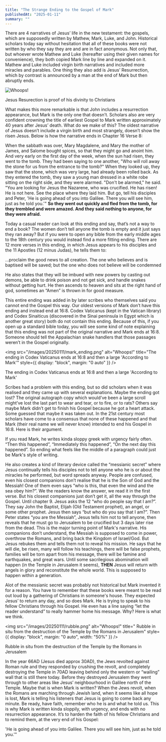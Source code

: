 ```yaml
---
title: "The Strange Ending to the Gospel of Mark"
publishedAt: "2025-01-11"
summary: ""
---
```


<div style={{ textAlign: "justify"}}>

There are 4 narratives of Jesus’ life in the new testament: the gospels, which are supposedly written by Mathew, Mark, Luke, and John. Historical scholars today say without hesitation that all of these books were not written by who they say they are and are in fact anonymous. Not only that, but whoever wrote Mathew and Luke (hereafter using their given names for convenience), they both copied Mark line by line and expanded on it. Mathew and Luke included virgin birth narratives and included more miracles and parables. One thing they also add is Jesus’ Resurrection, which by contrast is announced by a man at the end of Mark but then abruptly ends.

![Whoops!](/images/20250111/resurrection_peter.png "Jesus Resurection is proof of his divinity to Christians")

<div style={{ textAlign: "center", fontStyle: "italic" }}>
  Jesus Resurection is proof of his divinity to Christians
</div>

What makes this more remarkable is that John includes a resurrection appearance, but Mark is the only one that doesn’t. Scholars also are very confident crowning the title of earliest Gospel to Mark written approximately 40 years after Jesus’ death. What do we make of this? The oldest narrative of Jesus doesn’t include a virgin birth and most strangely, doesn’t show the risen Jesus. Below is how the narrative ends in Chapter 16 Verse 8:

<div style={{ padding: "0 20px", fontStyle: "italic" }}>

When the sabbath was over, Mary Magdalene, and Mary the mother of James, and Salome bought spices, so that they might go and anoint him. And very early on the first day of the week, when the sun had risen, they went to the tomb. They had been saying to one another, "Who will roll away the stone for us from the entrance to the tomb?" When they looked up, they saw that the stone, which was very large, had already been rolled back. As they entered the tomb, they saw a young man dressed in a white robe sitting on the right side, and they were alarmed. "Don't be alarmed," he said. "You are looking for Jesus the Nazarene, who was crucified. He has risen! He is not here. See the place where they laid him. But go, tell his disciples and Peter, 'He is going ahead of you into Galilee. There you will see him, just as he told you.'" <b>So they went out quickly and fled from the tomb, for they trembled and were amazed. And they said nothing to anyone, for they were afraid.</b>

</div>

Today a casual reader can look at this ending and say, that’s not a way to end a book? The women don’t tell anyone the tomb is empty and it just says they ran away? But if you were to open any bible from the early middle ages to the 18th century you would instead find a more fitting ending. There are 12 more verses in this ending, in which Jesus appears to his disciples and the 11 Apostles (12 minus Judas), he tells them to:

<div style={{ padding: "0 20px", fontStyle: "italic" }}>

...proclaim the good news to all creation. The one who believes and is baptised will be saved; but the one who does not believe will be condemned

</div>

He also states that they will be imbued with new powers by casting out demons, be able to drink poison and not get sick, and handle snakes without getting hurt. He then ascends to heaven and sits at the right hand of god, sometimes an “Amen” is thrown in for good measure.

This entire ending was added in by later scribes who themselves said you cannot end the Gospel this way. Our oldest versions of Mark don’t have this ending and instead end at 16:8. Codex Vaticanus (kept in the Vatican library) and Codex Sinaiticus (discovered in the Sinai peninsula in Egypt which is another great story) both do not contain this ending. Because of this, if you open up a standard bible today, you will see some kind of note explaining that this ending was not part of the original narrative and Mark ends at 16:8. Someone should tell the Appalachian snake handlers that those passages weren’t in the Gospel originally.

<img
  src="/images/20250111/mark_ending.png"
  alt="Whoops!"
  title="The ending in Codex Vaticanus ends at 16:8 and then a large 'According to Mark'"
  style={{ display: "block", margin: "0 auto" }}
/>
<div style={{ textAlign: "center", fontStyle: "italic" }}>
  The ending in Codex Vaticanus ends at 16:8 and then a large 'According to
  Mark'
</div>

Scribes had a problem with this ending, but so did scholars when it was realised and they came up with several explanations. Maybe the ending got lost? The original autograph copy which would’ve been a large scroll might’ve lost the last part to wear and tear, or to fire, or to rats? Others say maybe Mark didn’t get to finish his Gospel because he got a heart attack. Some guessed that maybe it was taken out. In the 21st century most scholars have come to a consensus that none of these happened and that Mark (their real name we will never know) intended to end his Gospel in 16:8. Here is their argument.

If you read Mark, he writes kinda sloppy greek with urgency fairly often. “Then this happened”, “Immediately this happened”, “On the next day this happened”. So ending what feels like the middle of a paragraph could just be Mark's style of writing.

He also creates a kind of literary device called the “messianic secret” where Jesus continually tells his disciples not to tell anyone who he is or about the miracles he performed, but word spreads anyway. People are confused, even his closest companions don’t realise that he is the Son of God and the Messiah! One of them even says “who is this, that even the wind and the sea obey him?”. We the readers know the answer, we read it in the first verse. But his closest companions just don’t get it, all the way through the Gospel. Until chapter 9. Jesus asks the 12 “who do people say that I am?”. They say John the Baptist, Elijah (Old Testament prophet), an angel, or some other prophet. Jesus then says “but who do you say that I am?”. Then Peter states “you are the Messiah”, Jesus tells him not to tell anyone, then reveals that he must go to Jerusalem to be crucified but 3 days later rise from the dead. This is the major turning point of Mark's narrative. His companions don’t understand, the Messiah is supposed to come in power, overthrow the Romans, and bring back the Kingdom of Israel/God. But Jesus rebukes them and tells them not to reveal his mission. He says that he will die, be risen, many will follow his teachings, there will be false prophets, families will be torn apart from his message, there will be famine and earthquakes, and great wars. Until some sacrilegious abomination will happen (in the Temple in Jerusalem it seems), <b>THEN</b> Jesus will return with angels in glory and reconstitute the whole world. This is supposed to happen within a generation.

Alot of the messianic secret was probably not historical but Mark invented it for a reason. You have to remember that these books were meant to be read out loud by a gathering of Christians in someone's house. They expected Jesus’ to return any day, and so does Mark. He is trying to speak to his fellow Christians through his Gospel. He even has a line saying “let the reader understand” to really hammer home his message. Why? Here is what we think.

<img
  src="/images/20250111/rubble.png"
  alt="Whoops!"
  title="  Rubble in situ from the destruction of the Temple by the Romans in Jerusalem"
  style={{ display: "block", margin: "0 auto", width: "50%" }}
/>
<div style={{ textAlign: "center", fontStyle: "italic" }}>
  Rubble in situ from the destruction of the Temple by the Romans in Jerusalem
</div>

In the year 66AD (Jesus died approx 30AD), the Jews revolted against Roman rule and they responded by crushing the revolt, and completely destroying the Temple in 70AD leaving behind only the western or “wailing” wall that is still there today. Before they destroyed Jerusalem they went through to other areas like Jesus’ neighbourhood in Galilee north of the Temple. Maybe that is when Mark is written? When the Jews revolt, when the Romans are marching through Jewish land, when it seems like all hope is lost, Mark is telling his listeners that Jesus is going to come back any minute. Be ready, have faith, remember who he is and what he told us. This is why Mark is written kinda sloppily, with urgency, and ends with no resurrection appearance. It’s to harden the faith of his fellow Christians and to remind them, at the very end of his Gospel:

<div style={{ padding: "0 20px", fontStyle: "italic" }}>

'He is going ahead of you into Galilee. There you will see him, just as he told you.'"

</div>

</div>
